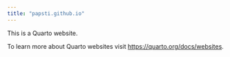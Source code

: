 ```yaml
---
title: "papsti.github.io"
---
```


This is a Quarto website.

To learn more about Quarto websites visit <https://quarto.org/docs/websites>.
